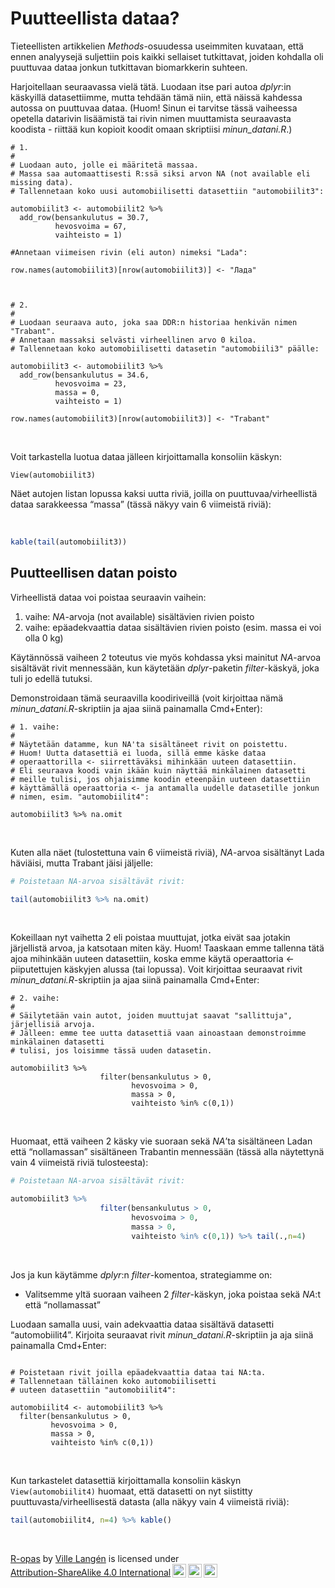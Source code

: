 # Puutteellista dataa?

Tieteellisten artikkelien *Methods*-osuudessa useimmiten kuvataan, että ennen analyysejä suljettiin pois kaikki sellaiset tutkittavat, joiden kohdalla oli puuttuvaa dataa jonkun tutkittavan biomarkkerin suhteen.

Harjoitellaan seuraavassa vielä tätä. Luodaan itse pari autoa *dplyr*:in käskyillä datasettiimme, mutta tehdään tämä niin, että näissä kahdessa autossa on puuttuvaa dataa. (Huom! Sinun ei tarvitse tässä vaiheessa opetella datarivin lisäämistä tai rivin nimen muuttamista seuraavasta koodista - riittää kun kopioit koodit omaan skriptiisi *minun_datani.R*.)

```
# 1.
#
# Luodaan auto, jolle ei määritetä massaa.
# Massa saa automaattisesti R:ssä siksi arvon NA (not available eli missing data).
# Tallennetaan koko uusi automobiilisetti datasettiin "automobiilit3":

automobiilit3 <- automobiilit2 %>%
  add_row(bensankulutus = 30.7,
          hevosvoima = 67,
          vaihteisto = 1)

#Annetaan viimeisen rivin (eli auton) nimeksi "Lada":

row.names(automobiilit3)[nrow(automobiilit3)] <- "Лада"     



# 2.
#  
# Luodaan seuraava auto, joka saa DDR:n historiaa henkivän nimen "Trabant".
# Annetaan massaksi selvästi virheellinen arvo 0 kiloa.
# Tallennetaan koko automobiilisetti datasetin "automobiili3" päälle:

automobiilit3 <- automobiilit3 %>%
  add_row(bensankulutus = 34.6,  
          hevosvoima = 23,    
          massa = 0,           
          vaihteisto = 1)

row.names(automobiilit3)[nrow(automobiilit3)] <- "Trabant"  

```

<br>

Voit tarkastella luotua dataa jälleen kirjoittamalla konsoliin käskyn:


``` View(automobiilit3) ```

Näet autojen listan lopussa kaksi uutta riviä, joilla on puuttuvaa/virheellistä dataa sarakkeessa "massa" (tässä näkyy vain 6 viimeistä riviä):

<br>


```r

kable(tail(automobiilit3))
```


## Puutteellisen datan poisto

Virheellistä dataa voi poistaa seuraavin vaihein:

1. vaihe: *NA*-arvoja (not available) sisältävien rivien poisto
2. vaihe: epäadekvaattia dataa sisältävien rivien poisto (esim. massa ei voi olla 0 kg)

Käytännössä vaiheen 2 toteutus vie myös kohdassa yksi mainitut *NA*-arvoa sisältävät rivit mennessään, kun käytetään *dplyr*-paketin *filter*-käskyä, joka tuli jo edellä tutuksi.

Demonstroidaan tämä seuraavilla koodiriveillä (voit kirjoittaa nämä *minun_datani.R*-skriptiin ja ajaa siinä painamalla Cmd+Enter):


```
# 1. vaihe:
#
# Näytetään datamme, kun NA'ta sisältäneet rivit on poistettu.
# Huom! Uutta datasettiä ei luoda, sillä emme käske dataa
# operaattorilla <- siirrettäväksi mihinkään uuteen datasettiin.
# Eli seuraava koodi vain ikään kuin näyttää minkälainen datasetti
# meille tulisi, jos ohjaisimme koodin eteenpäin uuteen datasettiin
# käyttämällä operaattoria <- ja antamalla uudelle datasetille jonkun
# nimen, esim. "automobiilit4":

automobiilit3 %>% na.omit
```

<br>

Kuten alla näet (tulostettuna vain 6 viimeistä riviä), *NA*-arvoa sisältänyt Lada häviäisi, mutta Trabant jäisi jäljelle:


```r

# Poistetaan NA-arvoa sisältävät rivit:

tail(automobiilit3 %>% na.omit)

```

<br>

Kokeillaan nyt vaihetta 2 eli poistaa muuttujat, jotka eivät saa jotakin järjellistä arvoa, ja katsotaan miten käy. Huom! Taaskaan emme tallenna tätä ajoa mihinkään uuteen datasettiin, koska emme käytä operaattoria <- piiputettujen käskyjen alussa (tai lopussa). Voit kirjoittaa seuraavat rivit *minun_datani.R*-skriptiin ja ajaa siinä painamalla Cmd+Enter:


```
# 2. vaihe:
#
# Säilytetään vain autot, joiden muuttujat saavat "sallittuja", järjellisiä arvoja.
# Jälleen: emme tee uutta datasettiä vaan ainoastaan demonstroimme minkälainen datasetti
# tulisi, jos loisimme tässä uuden datasetin.

automobiilit3 %>%
                    filter(bensankulutus > 0,
                           hevosvoima > 0,
                           massa > 0,
                           vaihteisto %in% c(0,1))
```

<br>

Huomaat, että vaiheen 2 käsky vie suoraan sekä *NA*'ta sisältäneen Ladan että "nollamassan" sisältäneen Trabantin mennessään (tässä alla näytettynä vain 4 viimeistä riviä tulosteesta):


```r

# Poistetaan NA-arvoa sisältävät rivit:

automobiilit3 %>%
                    filter(bensankulutus > 0,
                           hevosvoima > 0,
                           massa > 0,
                           vaihteisto %in% c(0,1)) %>% tail(.,n=4)

```

<br>

Jos ja kun käytämme *dplyr*:n *filter*-komentoa, strategiamme on:

- Valitsemme yltä suoraan vaiheen 2 *filter*-käskyn, joka poistaa sekä *NA*:t että "nollamassat"

Luodaan samalla uusi, vain adekvaattia dataa sisältävä datasetti "automobiilit4". Kirjoita seuraavat rivit *minun_datani.R*-skriptiin ja aja siinä painamalla Cmd+Enter:

```

# Poistetaan rivit joilla epäadekvaattia dataa tai NA:ta.
# Tallennetaan tällainen koko automobiilisetti
# uuteen datasettiin "automobiilit4":

automobiilit4 <- automobiilit3 %>%
  filter(bensankulutus > 0,
         hevosvoima > 0,
         massa > 0,
         vaihteisto %in% c(0,1))

```

<br>

Kun tarkastelet datasettiä kirjoittamalla konsoliin käskyn ``` View(automobiilit4) ``` huomaat, että datasetti on nyt siistitty puuttuvasta/virheellisestä datasta (alla näkyy vain 4 viimeistä riviä):


```r

tail(automobiilit4, n=4) %>% kable()

```

<br>
<p xmlns:cc="http://creativecommons.org/ns#" xmlns:dct="http://purl.org/dc/terms/"><a property="dct:title" rel="cc:attributionURL" href="https://vldesign.kapsi.fi/r/">R-opas</a> by <a rel="cc:attributionURL dct:creator" property="cc:attributionName" href="http://www.linkedin.com/in/ville-langen">Ville Langén</a> is licensed under <a href="http://creativecommons.org/licenses/by-sa/4.0/?ref=chooser-v1" target="_blank" rel="license noopener noreferrer" style="display:inline-block;">Attribution-ShareAlike 4.0 International<img style="height:22px!important;margin-left:3px;vertical-align:text-bottom;" src="https://mirrors.creativecommons.org/presskit/icons/cc.svg?ref=chooser-v1"><img style="height:22px!important;margin-left:3px;vertical-align:text-bottom;" src="https://mirrors.creativecommons.org/presskit/icons/by.svg?ref=chooser-v1"><img style="height:22px!important;margin-left:3px;vertical-align:text-bottom;" src="https://mirrors.creativecommons.org/presskit/icons/sa.svg?ref=chooser-v1"></a></p>